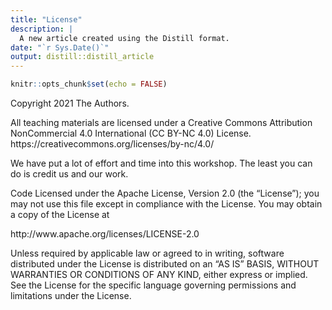 ```yaml
---
title: "License"
description: |
  A new article created using the Distill format.
date: "`r Sys.Date()`"
output: distill::distill_article
---
```


```r
knitr::opts_chunk$set(echo = FALSE)
```

Copyright 2021 The Authors.

All teaching materials are licensed under a Creative Commons Attribution NonCommercial 4.0 International (CC BY-NC 4.0) License. https://creativecommons.org/licenses/by-nc/4.0/

We have put a lot of effort and time into this workshop. The least you can do is credit us and our work.

Code Licensed under the Apache License, Version 2.0 (the "License");
you may not use this file except in compliance with the License.
You may obtain a copy of the License at

http://www.apache.org/licenses/LICENSE-2.0

Unless required by applicable law or agreed to in writing, software
distributed under the License is distributed on an "AS IS" BASIS,
WITHOUT WARRANTIES OR CONDITIONS OF ANY KIND, either express or implied.
See the License for the specific language governing permissions and
limitations under the License.






